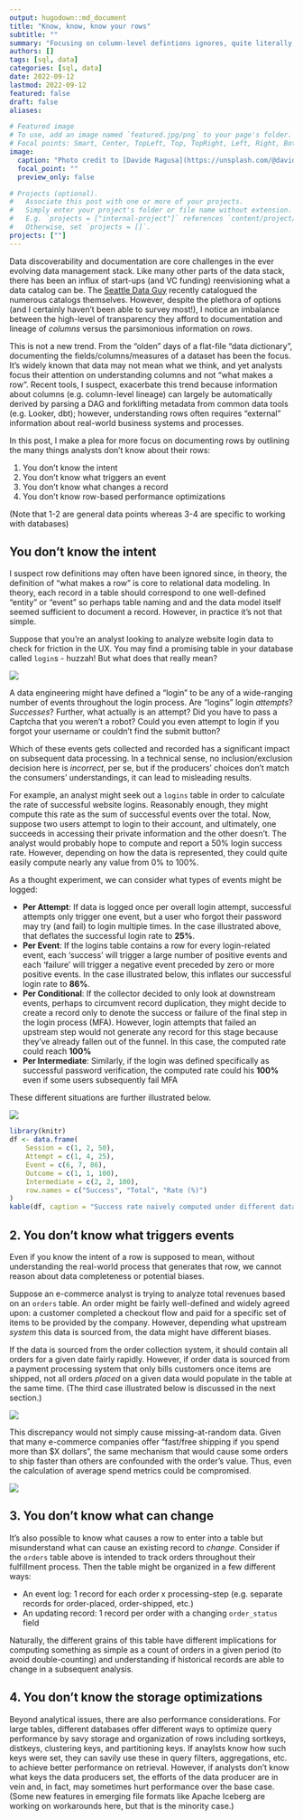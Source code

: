 ```yaml
---
output: hugodown::md_document
title: "Know, know, know your rows"
subtitle: ""
summary: "Focusing on column-level defintions ignores, quite literally, an important dimension of the data documentation problem"
authors: []
tags: [sql, data]
categories: [sql, data]
date: 2022-09-12
lastmod: 2022-09-12
featured: false
draft: false
aliases:

# Featured image
# To use, add an image named `featured.jpg/png` to your page's folder.
# Focal points: Smart, Center, TopLeft, Top, TopRight, Left, Right, BottomLeft, Bottom, BottomRight.
image:
  caption: "Photo credit to [Davide Ragusa](https://unsplash.com/@davideragusa) on Unsplash"
  focal_point: ""
  preview_only: false

# Projects (optional).
#   Associate this post with one or more of your projects.
#   Simply enter your project's folder or file name without extension.
#   E.g. `projects = ["internal-project"]` references `content/project/deep-learning/index.md`.
#   Otherwise, set `projects = []`.
projects: [""]
---
```


Data discoverability and documentation are core challenges in the ever evolving data management stack. Like many other parts of the data stack, there has been an influx of start-ups (and VC funding) reenvisioning what a data catalog can be. The [Seattle Data Guy](https://seattledataguy.substack.com/p/cataloging-data-catalogs) recently catalogued the numerous catalogs themselves. However, despite the plethora of options (and I certainly haven't been able to survey most!), I notice an imbalance between the high-level of transparency they afford to documentation and lineage of *columns* versus the parsimonious information on *rows*.

This is not a new trend. From the "olden" days of a flat-file "data dictionary", documenting the fields/columns/measures of a dataset has been the focus. It's widely known that data may not mean what we think, and yet analysts focus their attention on understanding columns and not "what makes a row". Recent tools, I suspect, exacerbate this trend because information about columns (e.g. column-level lineage) can largely be automatically derived by parsing a DAG and forklifting metadata from common data tools (e.g. Looker, dbt); however, understanding rows often requires "external" information about real-world business systems and processes.

In this post, I make a plea for more focus on documenting rows by outlining the many things analysts don't know about their rows:

1. You don't know the intent
2. You don't know what triggers an event
3. You don't know what changes a record
4. You don't know row-based performance optimizations

(Note that 1-2 are general data points whereas 3-4 are specific to working with databases)

## You don't know the intent

I suspect row definitions may often have been ignored since, in theory, the definition of "what makes a row" is core to relational data modeling. In theory, each record in a table should correspond to one well-defined "entity" or "event" so perhaps table naming and and the data model itself seemed sufficient to document a record. However, in practice it's not that simple.

Suppose that you're an analyst looking to analyze website login data to check for friction in the UX. You may find a promising table in your database called `login`s - huzzah! But what does that really mean?

![](login-log.png)

A data engineering might have defined a "login" to be any of a wide-ranging number of events throughout the login process. Are "logins" login *attempts*? *Successes*? Further, what actually is an attempt? Did you have to pass a Captcha that you weren't a robot? Could you even attempt to login if you forgot your username or couldn't find the submit button?

Which of these events gets collected and recorded has a significant impact on subsequent data processing. 
In a technical sense, no inclusion/exclusion decision here is *incorrect*, per se, but if the producers' choices don't match the consumers' understandings, it can lead to misleading results.

For example, an analyst might seek out a `logins` table in order to calculate the rate of successful website logins. 
Reasonably enough, they might compute this rate as the sum of successful events over the total. 
Now, suppose two users attempt to login to their account, and ultimately, one succeeds in accessing their private information and the other doesn't. 
The analyst would probably hope to compute and report a 50% login success rate. However, depending on how the data is represented, they could quite easily compute nearly any value from 0% to 100%. 

As a thought experiment, we can consider what types of events might be logged: 

- **Per Attempt**: If data is logged once per overall login attempt, successful attempts only trigger one event, but a user who forgot their password may try (and fail) to login multiple times. In the case illustrated above, that deflates the successful login rate to **25%**.
- **Per Event**: If the logins table contains a row for every login-related event, each 'success' will trigger a large number of positive events and each 'failure' will trigger a negative event preceded by zero or more positive events. In the case illustrated below, this inflates our successful login rate to **86%**. 
- **Per Conditional**: If the collector decided to only look at downstream events, perhaps to circumvent record duplication, they might decide to create a record only to denote the success or failure of the final step in the login process (MFA). However, login attempts that failed an upstream step would not generate any record for this stage because they've already fallen out of the funnel. In this case, the computed rate could reach **100%**
- **Per Intermediate**: Similarly, if the login was defined specifically as successful password verification, the computed rate could his **100%** even if some users subsequently fail MFA

These different situations are further illustrated below.

![](login-rate.png)

```r
library(knitr)
df <- data.frame(
    Session = c(1, 2, 50),
    Attempt = c(1, 4, 25),
    Event = c(6, 7, 86),
    Outcome = c(1, 1, 100),
    Intermediate = c(2, 2, 100),
    row.names = c("Success", "Total", "Rate (%)")
)
kable(df, caption = "Success rate naively computed under different data collection schemes")
```

## 2. You don't know what triggers events

Even if you know the intent of a row is supposed to mean, without understanding the real-world process that generates that row, we cannot reason about data completeness or potential biases.

Suppose an e-commerce analyst is trying to analyze total revenues based on an `orders` table. An order might be fairly well-defined and widely agreed upon: a customer completed a checkout flow and paid for a specific set of items to be provided by the company. However, depending what upstream *system* this data is sourced from, the data might have different biases.

If the data is sourced from the order collection system, it should contain all orders for a given date fairly rapidly. However, if order data is sourced from a payment processing system that only bills customers once items are shipped, not all orders *placed* on a given data would populate in the table at the same time. (The third case illustrated below is discussed in the next section.)

![](featured.jpg)

This discrepancy would not simply cause missing-at-random data. Given that many e-commerce companies offer "fast/free shipping if you spend more than \$X dollars", the same mechanism that would cause some orders to ship faster than others are confounded with the order's value. Thus, even the calculation of average spend metrics could be compromised.

![](order-date.png)

## 3. You don't know what can change

It's also possible to know what causes a row to enter into a table but misunderstand what can cause an existing record to *change*. Consider if the `orders` table above is intended to track orders throughout their fulfillment process. Then the table might be organized in a few different ways:

- An event log: 1 record for each order x processing-step (e.g. separate records for order-placed, order-shipped, etc.)
- An updating record: 1 record per order with a changing `order_status` field 

Naturally, the different grains of this table have different implications for computing something as simple as a count of orders in a given period (to avoid double-counting) and understanding if historical records are able to change in a subsequent analysis.

## 4. You don't know the storage optimizations

Beyond analytical issues, there are also performance considerations. For large tables, different databases offer different ways to optimize query performance by savy storage and organization of rows including sortkeys, distkeys, clustering keys, and partitioning keys. If anaylsts know how such keys were set, they can savily use these in query filters, aggregations, etc. to achieve better performance on retrieval. However, if analysts don't know what keys the data producers set, the efforts of the data producer are in vein and, in fact, may sometimes hurt performance over the base case. (Some new features in emerging file formats like Apache Iceberg are working on workarounds here, but that is the minority case.)
